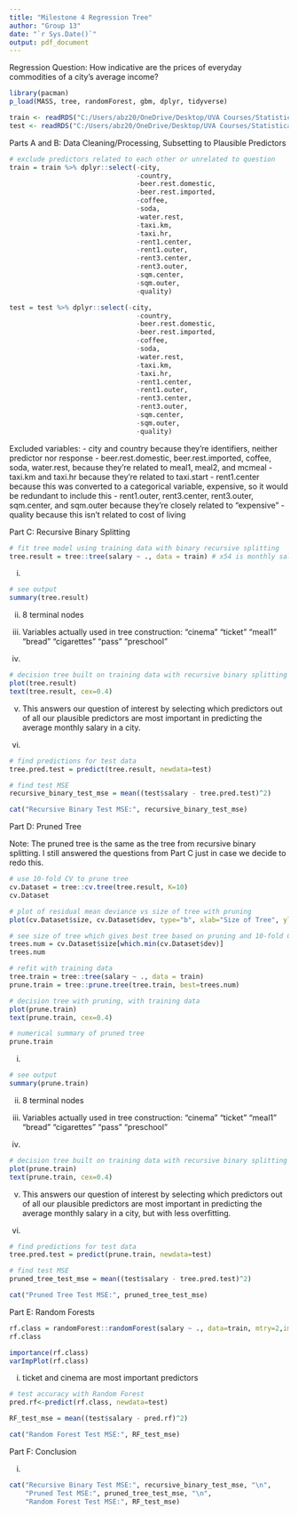 ```yaml
---
title: "Milestone 4 Regression Tree"
author: "Group 13"
date: "`r Sys.Date()`"
output: pdf_document
---
```


Regression Question: How indicative are the prices of everyday commodities of a city’s average income?

```r
library(pacman)
p_load(MASS, tree, randomForest, gbm, dplyr, tidyverse)

train <- readRDS("C:/Users/abz20/OneDrive/Desktop/UVA Courses/Statistical Machine Learning (STAT 4630)/STAT4630Project/Scripts/train.rds")
test <- readRDS("C:/Users/abz20/OneDrive/Desktop/UVA Courses/Statistical Machine Learning (STAT 4630)/STAT4630Project/Scripts/test.rds")
```

Parts A and B: Data Cleaning/Processing, Subsetting to Plausible Predictors
```r
# exclude predictors related to each other or unrelated to question
train = train %>% dplyr::select(-city,
                                -country,
                                -beer.rest.domestic,
                                -beer.rest.imported,
                                -coffee,
                                -soda,
                                -water.rest,
                                -taxi.km,
                                -taxi.hr,
                                -rent1.center,
                                -rent1.outer,
                                -rent3.center,
                                -rent3.outer,
                                -sqm.center,
                                -sqm.outer,
                                -quality)

test = test %>% dplyr::select(-city,
                                -country,
                                -beer.rest.domestic,
                                -beer.rest.imported,
                                -coffee,
                                -soda,
                                -water.rest,
                                -taxi.km,
                                -taxi.hr,
                                -rent1.center,
                                -rent1.outer,
                                -rent3.center,
                                -rent3.outer,
                                -sqm.center,
                                -sqm.outer,
                                -quality)
```

Excluded variables:
- city and country because they're identifiers, neither predictor nor response
- beer.rest.domestic, beer.rest.imported, coffee, soda, water.rest, because they're related to meal1, meal2, and mcmeal
- taxi.km and taxi.hr because they're related to taxi.start
- rent1.center because this was converted to a categorical variable, expensive, so it would be redundant to include this
- rent1.outer, rent3.center, rent3.outer, sqm.center, and sqm.outer because they're closely related to "expensive"
- quality because this isn't related to cost of living

Part C: Recursive Binary Splitting
```r
# fit tree model using training data with binary recursive splitting
tree.result = tree::tree(salary ~ ., data = train) # x54 is monthly salary
```

i. 
```r
# see output
summary(tree.result)
```

ii. 8 terminal nodes

iii. Variables actually used in tree construction: "cinema" "ticket" "meal1" "bread" "cigarettes" "pass" "preschool" 

iv. 
```r
# decision tree built on training data with recursive binary splitting
plot(tree.result)
text(tree.result, cex=0.4)
```

v. This answers our question of interest by selecting which predictors out of all our plausible predictors are most important in predicting the average monthly salary in a city. 

vi. 
```r
# find predictions for test data
tree.pred.test = predict(tree.result, newdata=test) 

# find test MSE
recursive_binary_test_mse = mean((test$salary - tree.pred.test)^2)

cat("Recursive Binary Test MSE:", recursive_binary_test_mse)
```

Part D: Pruned Tree

Note: The pruned tree is the same as the tree from recursive binary
splitting. I still answered the questions from Part C just in case we decide to redo this. 

```r
# use 10-fold CV to prune tree
cv.Dataset = tree::cv.tree(tree.result, K=10)
cv.Dataset

# plot of residual mean deviance vs size of tree with pruning
plot(cv.Dataset$size, cv.Dataset$dev, type="b", xlab="Size of Tree", ylab="Res Mean Deviance")

# see size of tree which gives best tree based on pruning and 10-fold CV
trees.num = cv.Dataset$size[which.min(cv.Dataset$dev)]
trees.num
```

```r
# refit with training data
tree.train = tree::tree(salary ~ ., data = train)
prune.train = tree::prune.tree(tree.train, best=trees.num)

# decision tree with pruning, with training data
plot(prune.train)
text(prune.train, cex=0.4)

# numerical summary of pruned tree
prune.train
```


i. 
```r
# see output
summary(prune.train)
```

ii. 8 terminal nodes

iii. Variables actually used in tree construction: "cinema" "ticket" "meal1" "bread" "cigarettes" "pass" "preschool"

iv. 
```r
# decision tree built on training data with recursive binary splitting
plot(prune.train)
text(prune.train, cex=0.4)
```

v. This answers our question of interest by selecting which predictors out of all our plausible predictors are most important in predicting the average monthly salary in a city, but with less overfitting.  

vi. 
```r
# find predictions for test data
tree.pred.test = predict(prune.train, newdata=test) 

# find test MSE
pruned_tree_test_mse = mean((test$salary - tree.pred.test)^2)

cat("Pruned Tree Test MSE:", pruned_tree_test_mse)
```

Part E: Random Forests
```r
rf.class = randomForest::randomForest(salary ~ ., data=train, mtry=2,importance=TRUE) # mtry = p/3 for regression tress (see Lab 8b)
rf.class

importance(rf.class)
varImpPlot(rf.class)
```

i. ticket and cinema are most important predictors

```r
# test accuracy with Random Forest
pred.rf<-predict(rf.class, newdata=test)

RF_test_mse = mean((test$salary - pred.rf)^2)

cat("Random Forest Test MSE:", RF_test_mse)
```
Part F: Conclusion 

i. 
```r
cat("Recursive Binary Test MSE:", recursive_binary_test_mse, "\n",
    "Pruned Test MSE:", pruned_tree_test_mse, "\n",
    "Random Forest Test MSE:", RF_test_mse)
```




























